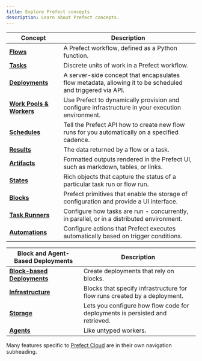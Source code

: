 ```yaml
---
title: Explore Prefect concepts
description: Learn about Prefect concepts.
---
```


| Concept                                            | Description                                                                                                                 |
| -------------------------------------------------- | --------------------------------------------------------------------------------------------------------------------------- |
| __[Flows](/concepts/flows)__                       | A Prefect workflow, defined as a Python function.             |
| __[Tasks](/concepts/tasks)__                       | Discrete units of work in a Prefect workflow.                |
| __[Deployments](/concepts/deployments)__           | A server-side concept that encapsulates flow metadata, allowing it to be scheduled and triggered via API. |
| __[Work Pools & Workers](/concepts/work-pools)__   | Use Prefect to dynamically provision and configure infrastructure in your execution environment.    |
| __[Schedules](/concepts/schedules)__               | Tell the Prefect API how to create new flow runs for you automatically on a specified cadence.     |
| __[Results](/concepts/results)__                   | The data returned by a flow or a task.                                 |
| __[Artifacts](/concepts/artifacts)__               | Formatted outputs rendered in the Prefect UI, such as markdown, tables, or links.  
| __[States](/concepts/states)__                     | Rich objects that capture the status of a particular task run or flow run.                                                                            |
| __[Blocks](/concepts/blocks)__                     | Prefect primitives that enable the storage of configuration and provide a UI interface.          |
| __[Task Runners](/concepts/task-runners)__         | Configure how tasks are run - concurrently, in parallel, or in a distributed environment. |
| __[Automations](/concepts/automations)__           | Configure actions that Prefect executes automatically based on trigger conditions.         |

|  Block and Agent-Based Deployments                 | Description   |
| -------------------------------------------------- | --------------------------------------------------------------------------------------------------------------------------- |
| __[Block-based Deployments](/concepts/deployments-block-based)__    | Create deployments that rely on blocks.   |
| __[Infrastructure](/concepts/infrastructure)__           | Blocks that specify infrastructure for flow runs created by a deployment.   |
| __[Storage](/concepts/storage)__                         | Lets you configure how flow code for deployments is persisted and retrieved.     |
| __[Agents](/concepts/agents)__                           | Like untyped workers. |

Many features specific to [Prefect Cloud](/cloud/) are in their own navigation subheading.
